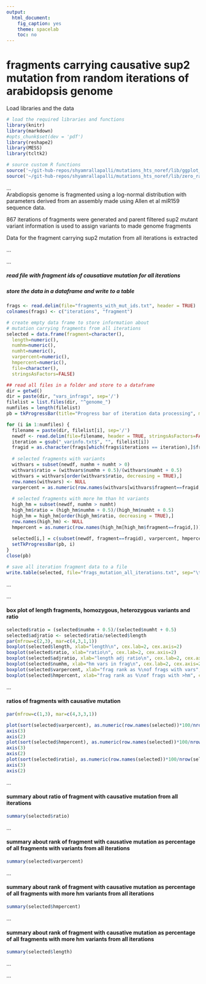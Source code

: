 ```yaml
---
output:
  html_document:
    fig_caption: yes
    theme: spacelab
    toc: no
---
```

# **fragments carrying causative sup2 mutation from random iterations of arabidopsis genome**

Load libraries and the data
```r
# load the required libraries and functions
library(knitr)
library(markdown)
#opts_chunk$set(dev = 'pdf')
library(reshape2)
library(MESS)
library(tcltk2)

# source custom R functions
source('~/git-hub-repos/shyamrallapalli/mutations_hts_noref/lib/ggplot_theme.R')
source('~/git-hub-repos/shyamrallapalli/mutations_hts_noref/lib/zero_ratio_adj.R')

```

...     
Arabdiopsis genome is fragmented using a log-normal distribution with parameters derived from an assembly made using Allen et al miR159 sequence data.

867 iterations of fragments were generated and parent filtered sup2 mutant variant information is used to assign variants to made genome fragments

Data for the fragment carrying sup2 mutation from all iterations is extracted

...  		

...

##### read file with fragment ids of causatiave mutation for all iterations
##### store the data in a dataframe and write to a table

```r

frags <- read.delim(file="fragments_with_mut_ids.txt", header = TRUE)
colnames(frags) <- c("iterations", "fragment")

# create empty data frame to store information about
# mutation carrying fragments from all iterations
selected = data.frame(fragment=character(),
  length=numeric(),
  numhm=numeric(),
  numht=numeric(),
  varpercent=numeric(),
  hmpercent=numeric(),
  file=character(),
  stringsAsFactors=FALSE)

## read all files in a folder and store to a dataframe
dir = getwd()
dir = paste(dir, "vars_infrags", sep='/')
filelist = list.files(dir, "^genome_")
numfiles = length(filelist)
pb = tkProgressBar(title="Progress bar of iteration data processing", min=0, max=numfiles, width=400)

for (i in 1:numfiles) {
  filename = paste(dir, filelist[i], sep='/')
  newdf <- read.delim(file=filename, header = TRUE, stringsAsFactors=FALSE)
  iteration = gsub("_varinfo.txt$", "", filelist[i])
  fragid = as.character(frags[which(frags$iterations == iteration),]$fragment)
  
  # selected fragments with variants
  withvars = subset(newdf, numhm + numht > 0)
  withvars$ratio = (withvars$numhm + 0.5)/(withvars$numht + 0.5)
  withvars = withvars[order(withvars$ratio, decreasing = TRUE),]
  row.names(withvars) <- NULL
  varpercent = as.numeric(row.names(withvars[withvars$fragment==fragid,])) * 100 /nrow(withvars)
  
  # selected fragments with more hm than ht variants
  high_hm = subset(newdf, numhm > numht)
  high_hm$ratio = (high_hm$numhm + 0.5)/(high_hm$numht + 0.5)
  high_hm = high_hm[order(high_hm$ratio, decreasing = TRUE),]
  row.names(high_hm) <- NULL
  hmpercent = as.numeric(row.names(high_hm[high_hm$fragment==fragid,])) * 100 /nrow(high_hm)
  
  selected[i,] = c(subset(newdf, fragment==fragid), varpercent, hmpercent, iteration)
  setTkProgressBar(pb, i)
}
close(pb)

# save all iteration fragment data to a file
write.table(selected, file="frags_mutation_all_iterations.txt", sep="\t", row.names = FALSE)

```

...

...


#### box plot of length fragments, homozygous, heterozygous variants and ratio

```r

selected$ratio = (selected$numhm + 0.5)/(selected$numht + 0.5)
selected$adjratio <- selected$ratio/selected$length
par(mfrow=c(2,3), mar=c(4,3,1,1))
boxplot(selected$length, xlab="length\n", cex.lab=2, cex.axis=2)
boxplot(selected$ratio, xlab="ratio\n", cex.lab=2, cex.axis=2)
boxplot(selected$adjratio, xlab="length adj ratio\n", cex.lab=2, cex.axis=2)
boxplot(selected$numhm, xlab="hm vars in frag\n", cex.lab=2, cex.axis=2)
boxplot(selected$varpercent, xlab="frag rank as %\nof frags with vars", cex.lab=2, cex.axis=2)
boxplot(selected$hmpercent, xlab="frag rank as %\nof frags with >hm", cex.lab=2, cex.axis=2)

```


...


#### ratios of fragments with causative mutation

```r
par(mfrow=c(1,3), mar=c(4,3,3,1))

plot(sort(selected$varpercent), as.numeric(row.names(selected))*100/nrow(selected), xlab="frag rank as %\nof frags with vars", cex.lab=2, cex.axis=2, axes=FALSE)
axis(3)
axis(2)
plot(sort(selected$hmpercent), as.numeric(row.names(selected))*100/nrow(selected), xlab="frag rank as %\nof frags with >hm", cex.lab=2, cex.axis=2, axes=FALSE)
axis(3)
axis(2)
plot(sort(selected$ratio), as.numeric(row.names(selected))*100/nrow(selected), xlab="ratio of frag\nwith mutation", cex.lab=2, cex.axis=2, axes=FALSE)
axis(3)
axis(2)

```

...


#### summary about ratio of fragment with causative mutation from all iterations
```r

summary(selected$ratio)
```

...


#### summary about rank of fragment with causative mutation as percentage of all fragments with variants from all iterations
```r

summary(selected$varpercent)
```

...


#### summary about rank of fragment with causative mutation as percentage of all fragments with more hm variants from all iterations
```r

summary(selected$hmpercent)
```

...



#### summary about rank of fragment with causative mutation as percentage of all fragments with more hm variants from all iterations
```r

summary(selected$length)
```

...

...
